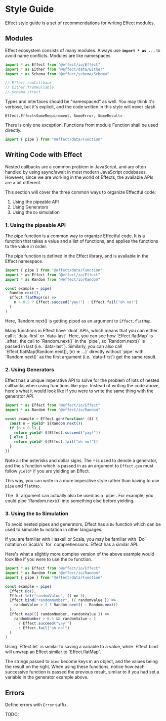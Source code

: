 
# Style Guide

Effect style guide is a set of recommendations for writing Effect modules.

## Modules

Effect ecosystem consists of many modules. Always use **`import * as ...`**
to avoid name conflicts. Modules are like namespaces.

```ts
import * as Effect from "@effect/io/Effect"
import * as Either from "@effect/data/Either"
import * as Schema from "@effect/schema/Schema"

// Effect.runCallback
// Either.fromNullable
// Schema.struct
```

Types and interfaces should be "namespaced" as well. You may think it's
verbose, but it's explicit, and the code written in this style will never clash.

```
Effect.Effect<SomeRequirement, SomeError, SomeResult>
```

There is only one exception. Functions from module Function shall be used directly.

```ts
import { pipe } from "@effect/data/Function"
```

## Writing Code with Effect

Nested callbacks are a common problem in JavaScript, and are often handled by using async/await in most modern JavaScript codebases. However, since we are working in the world of Effects, the available APIs are a bit different.

This section will cover the three common ways to organize Effectful code:

1. Using the pipeable API
2. Using Generators
3. Using the `Do` simulation

### 1. Using the pipeable API

The pipe function is a common way to organize Effectful code. It is a function that takes a value and a list of functions, and applies the functions to the value in order.

The pipe function is defined in the Effect library, and is available in the Effect namespace.

```ts twoslash
import { pipe } from "@effect/data/Function"
import * as Effect from "@effect/io/Effect"
import * as Random from "@effect/io/Random"

const example = pipe(
  Random.next(),
  Effect.flatMap((n) =>
    n > 0.5 ? Effect.succeed("yay!") : Effect.fail("oh no!")
  )
)
```

Here, Random.next() is getting piped as an argument to `Effect.flatMap`.

<Callout>
  Many functions in Effect have `dual` APIs, which means that you can either
  call it `data-first` or `data-last`. Here, you can see how `Effect.flatMap`
  is _after_ the call to `Random.next()` in the `pipe`, so `Random.next()` is passed in last (i.e. `data-last`). Similarly, you can
  also call `Effect.flatMap(Random.next(), (n) => ...)` directly without `pipe` with `Random.next()` as the first argument (i.e. `data-first`) get the same result.
</Callout>

### 2. Using Generators

Effect has a unique imperative API to solve for the problem of lots of nested callbacks when using functions like `pipe`. Instead of writing the code above, here's what it would look like if you were to write the same thing with the generator API.

```ts twoslash
import * as Effect from "@effect/io/Effect"
import * as Random from "@effect/io/Random"

const example = Effect.gen(function* ($) {
  const n = yield* $(Random.next())
  if (n > 0.5) {
    return yield* $(Effect.succeed("yay!"))
  } else {
    return yield* $(Effect.fail("oh no!"))
  }
})
```

Note all the asterisks and dollar signs. The `*` is used to denote a generator, and the `$` function which is passed in as an argument to `Effect.gen` must follow `yield*` if you are yielding an Effect.

This way, you can write in a more imperative style rather than having to use `pipe` and `flatMap`.

<Callout type="info">
  The `$` argument can actually also be used as a `pipe`. For example, you could
  pipe `Random.next()` into something else before yielding.
</Callout>

### 3. Using the `Do` Simulation

To avoid nested pipes and generators, Effect has a `Do` function which can be used to simulate `Do` notation in other languages.

<Callout type="info">
  If you are familiar with Haskell or Scala, you may be familiar with `Do`
  notation or Scala's `for` comprehensions. Effect has a similar API.
</Callout>

Here's what a slightly more complex version of the above example would look like if you were to use the `Do` function.

```ts twoslash
import * as Effect from "@effect/io/Effect"
import * as Random from "@effect/io/Random"
import { pipe } from "@effect/data/Function"

const example = pipe(
  Effect.Do(),
  Effect.let("randomValue", () => 3),
  Effect.bind("randomNumber", ({ randomValue }) =>
    randomValue > 2 ? Random.next() : Random.next()
  ),
  Effect.map(({ randomNumber, randomValue }) =>
    randomNumber > 0.5 && randomValue > 1
      ? Effect.succeed("yay!")
      : Effect.fail("oh no!")
  )
)
```

<Callout type="info">
  Using `Effect.let` is similar to saving a variable to a value, while
  `Effect.bind` will unwrap an Effect similar to `Effect.flatMap`.
</Callout>

The strings passed to `bind` become keys in an object, and the values being the result on the right. When using these functions, notice how each successive function is passed the previous result, similar to if you had set a variable in the generator example above.

## Errors

Define errors with `Error` suffix.

TODO:
